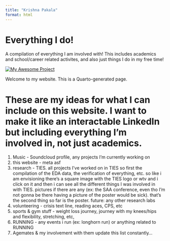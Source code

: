 ```yaml
---
title: "Krishna Pakala"
format: html
---
```

# Everything I do!
A compilation of everything I am involved with! This includes academics and school/career related activites, and also just things I do in my free time!

[![My Awesome Project](/images/headphones.jpg)](/projects/music/)

Welcome to my website. This is a Quarto-generated page.

# These are my ideas for what I can include on this website. I want to make it like an interactable LinkedIn but including everything I'm involved in, not just academics.
1. Music - Soundcloud profile, any projects I'm currently working on
2. this website - meta asf
3. research - TIES. all projects I've worked on in TIES so first the compilation of the EDA data, the verification of everything, 
etc. so like i am envisioning there's a square image with the TIES logo or wtv and i click on it and then i can see
all the different things I was involved in with TIES. pictures if there are any (ex: the SAA conference, even tho I'm
not gonna be there having a picture of the poster would be sick). that's the second thing so far is the poster.
future: any other research labs
4. volunteering - crisis text line, reading aces, CPS, etc
5. sports & gym stuff - weight loss journey, journey with my knees/hips and flexibility, stretching, etc, 
6. RUNNING - any events i run (ex: longhorn run) or anything related to RUNNING
7. Agemates & my involvement with them 
update this list constantly...